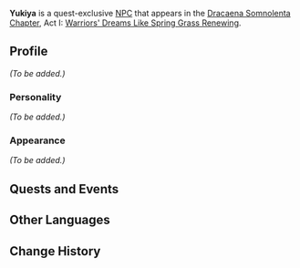 {{Meta
<!-- Remove this template after adding the missing info -->
|missing_NPC_profile  = yes
}}
{{Character Infobox
|type             = Quest NPC
|image            = NPC Yukiya.jpg
|region           = Inazuma
}}
'''Yukiya''' is a quest-exclusive [[NPC]] that appears in the [[Dracaena Somnolenta Chapter]], Act I: [[Warriors' Dreams Like Spring Grass Renewing]].

==Profile==
<!-- detailed story/lore information goes here -->
''(To be added.)''

===Personality===
''(To be added.)''

===Appearance===
''(To be added.)''

==Quests and Events==
{{Quests and Events}}

==Other Languages==
{{Other Languages
|default_hidden = 1
|en      = Yukiya
|zhs     = 幸也
|zhs_rm  = Xìngyě
|zht     = 幸也
|zht_rm  = Xìngyě
|ja      = 幸也
|ja_rm   = Yukiya
|ko      = 유키야
|ko_rm   = Yukiya
|es      = Yukiya
|fr      = Yukiya
|ru      = Юкия
|th      = Yukiya
|vi      = Yukiya
|de      = Yukiya
|id      = Yukiya
|pt      = Yukiya
|tr      = Yukiya
|it      = Yukiya
}}

==Change History==
{{Change History|2.1}}